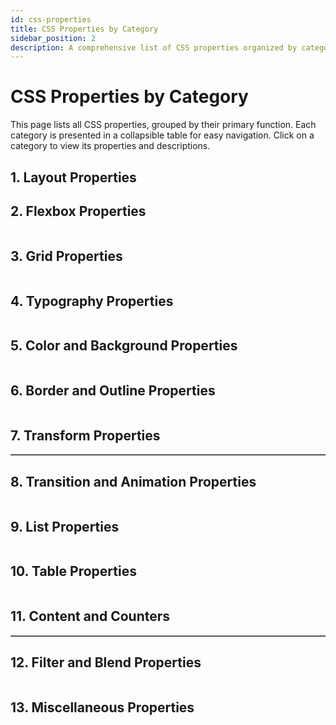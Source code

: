 ```yaml
---
id: css-properties
title: CSS Properties by Category
sidebar_position: 2
description: A comprehensive list of CSS properties organized by category, with descriptions.
---
```



# CSS Properties by Category

This page lists all CSS properties, grouped by their primary function. Each category is presented in a collapsible table for easy navigation. Click on a category to view its properties and descriptions.

## 1. Layout Properties

<Table
  data={[
    {
      property: "display",
      description:
        "Defines the display type (e.g., `block`, `inline`, `flex`, `grid`, `none`).",
    },
    {
      property: "position",
      description:
        "Specifies positioning method (e.g., `static`, `relative`, `absolute`, `fixed`, `sticky`).",
    },
    {
      property: "top, right, bottom, left",
      description: "Sets offset for positioned elements.",
    },
    {
      property: "float",
      description:
        "Pushes element to left or right (e.g., `left`, `right`, `none`).",
    },
    {
      property: "clear",
      description:
        "Specifies sides where floating elements are not allowed (e.g., `left`, `right`, `both`).",
    },
    {
      property: "z-index",
      description: "Controls stacking order of elements.",
    },
    { property: "width, height", description: "Sets element dimensions." },
    {
      property: "min-width, max-width, min-height, max-height",
      description: "Sets minimum/maximum dimensions.",
    },
    {
      property: "margin, margin-*",
      description: "Sets outer spacing (`margin-top`, `margin-right`, etc.).",
    },
    {
      property: "padding, padding-*",
      description: "Sets inner spacing (`padding-top`, `padding-right`, etc.).",
    },
    {
      property: "box-sizing",
      description:
        "Defines how width/height are calculated (e.g., `content-box`, `border-box`).",
    },
    {
      property: "overflow, overflow-x, overflow-y",
      description:
        "Specifies overflow behavior (e.g., `visible`, `hidden`, `scroll`).",
    },
    {
      property: "visibility",
      description: "Controls element visibility (e.g., `visible`, `hidden`).",
    },
    { property: "clip", description: "Defines a clipping region." },
    {
      property: "resize",
      description:
        "Controls element resizability (e.g., `none`, `both`, `horizontal`, `vertical`).",
    },
  ]}
/>

## 2. Flexbox Properties

<Table
  data={[
    {
      property: "flex",
      description: "Shorthand for `flex-grow`, ` ﹶflex-shrink`, `flex-basis`.",
    },
    { property: "flex-grow", description: "Specifies how much an item grows." },
    {
      property: "flex-shrink",
      description: "Specifies how much an item shrinks.",
    },
    {
      property: "flex-basis",
      description: "Sets initial size of a flex item.",
    },
    {
      property: "flex-direction",
      description: "Defines flex items’ direction (e.g., `row`, `column`).",
    },
    {
      property: "flex-wrap",
      description: "Controls flex item wrapping (e.g., `nowrap`, `wrap`).",
    },
    {
      property: "justify-content",
      description:
        "Aligns items along main axis (e.g., `flex-start`, `center`).",
    },
    {
      property: "align-items",
      description:
        "Aligns items along cross axis (e.g., `flex-start`, `stretch`).",
    },
    {
      property: "align-content",
      description: "Aligns flex lines (e.g., `space-between`, `center`).",
    },
    { property: "order", description: "Specifies flex item order." },
    {
      property: "align-self",
      description: "Overrides `align-items` for a specific item.",
    },
  ]}
/>

## 3. Grid Properties

<Table
  data={[
    { property: "grid", description: "Shorthand for grid-related properties." },
    {
      property: "grid-template-columns, grid-template-rows",
      description: "Defines size of grid columns/rows.",
    },
    {
      property: "grid-template-areas",
      description: "Names grid areas for layout.",
    },
    {
      property: "grid-template",
      description: "Shorthand for `grid-template-rows`, `-columns`, `-areas`.",
    },
    {
      property: "grid-auto-columns, grid-auto-rows",
      description: "Sets size of implicit columns/rows.",
    },
    {
      property: "grid-auto-flow",
      description: "Controls auto-placement (e.g., `row`, `column`, `dense`).",
    },
    {
      property: "grid-column, grid-row",
      description: "Shorthand for placing items in columns/rows.",
    },
    {
      property: "grid-column-start, -end, grid-row-start, -end",
      description: "Specifies start/end position of grid items.",
    },
    {
      property: "grid-area",
      description: "Shorthand for `grid-row-start`, `-column-start`, etc.",
    },
    {
      property: "justify-items",
      description: "Aligns items along inline axis (e.g., `start`, `center`).",
    },
    {
      property: "align-items",
      description: "Aligns items along block axis (e.g., `start`, `center`).",
    },
    {
      property: "justify-content",
      description: "Aligns grid along inline axis (e.g., `space-between`).",
    },
    {
      property: "align-content",
      description: "Aligns grid along block axis (e.g., `space-between`).",
    },
    {
      property: "gap, row-gap, column-gap",
      description: "Sets gap between rows/columns.",
    },
  ]}
/>

## 4. Typography Properties

<Table
  data={[
    { property: "font", description: "Shorthand for font-related properties." },
    {
      property: "font-family",
      description: "Specifies font (e.g., `Arial`, `sans-serif`).",
    },
    {
      property: "font-size",
      description: "Sets text size (e.g., `16px`, `1rem`).",
    },
    {
      property: "font-weight",
      description: "Sets text thickness (e.g., `normal`, `bold`, `700`).",
    },
    {
      property: "font-style",
      description: "Sets text style (e.g., `normal`, `italic`).",
    },
    {
      property: "font-variant",
      description: "Controls font variants (e.g., `small-caps`).",
    },
    {
      property: "line-height",
      description: "Sets line height (e.g., `1.5`, `20px`).",
    },
    {
      property: "letter-spacing",
      description: "Adjusts space between characters.",
    },
    { property: "word-spacing", description: "Adjusts space between words." },
    {
      property: "text-align",
      description: "Aligns text (e.g., `left`, `center`, `justify`).",
    },
    {
      property: "text-decoration",
      description: "Adds decoration (e.g., `underline`, `line-through`).",
    },
    {
      property: "text-transform",
      description: "Changes case (e.g., `uppercase`, `lowercase`).",
    },
    { property: "text-indent", description: "Indents first line." },
    {
      property: "white-space",
      description: "Controls whitespace (e.g., `normal`, `nowrap`, `pre`).",
    },
    {
      property: "direction",
      description: "Sets text direction (e.g., `ltr`, `rtl`).",
    },
    { property: "unicode-bidi", description: "Controls bidirectional text." },
    { property: "text-shadow", description: "Adds shadow to text." },
  ]}
/>

## 5. Color and Background Properties

<Table
  data={[
    {
      property: "color",
      description: "Sets text color (e.g., `red`, `#ff0000`).",
    },
    {
      property: "background",
      description: "Shorthand for background properties.",
    },
    { property: "background-color", description: "Sets background color." },
    {
      property: "background-image",
      description: "Sets background image (e.g., `url(image.jpg)`).",
    },
    {
      property: "background-repeat",
      description: "Controls image repeat (e.g., `repeat`, `no-repeat`).",
    },
    {
      property: "background-position",
      description: "Sets image position (e.g., `top left`, `50%`).",
    },
    {
      property: "background-size",
      description: "Sets image size (e.g., `cover`, `contain`).",
    },
    {
      property: "background-attachment",
      description: "Controls scroll behavior (e.g., `scroll`, `fixed`).",
    },
    {
      property: "background-clip",
      description:
        "Defines background extent (e.g., `border-box`, `content-box`).",
    },
    {
      property: "opacity",
      description: "Sets element transparency (e.g., `0.5`).",
    },
  ]}
/>

## 6. Border and Outline Properties

<Table
  data={[
    { property: "border", description: "Shorthand for border properties." },
    {
      property: "border-width",
      description: "Sets border width (e.g., `1px`, `medium`).",
    },
    {
      property: "border-style",
      description: "Sets border style (e.g., `solid`, `dashed`).",
    },
    { property: "border-color", description: "Sets border color." },
    {
      property: "border-top, -right, -bottom, -left",
      description: "Sets specific border properties.",
    },
    {
      property: "border-radius",
      description: "Rounds corners (e.g., `5px`, `50%`).",
    },
    {
      property: "box-shadow",
      description: "Adds shadow (e.g., `2px 2px 5px rgba(0,0,0,0.3)`).",
    },
    { property: "outline", description: "Shorthand for outline properties." },
    { property: "outline-width", description: "Sets outline width." },
    {
      property: "outline-style",
      description: "Sets outline style (e.g., `solid`, `dashed`).",
    },
    { property: "outline-color", description: "Sets outline color." },
    {
      property: "outline-offset",
      description: "Sets space between outline and border.",
    },
  ]}
/>

## 7. Transform Properties

<Table
  data={[
    {
      property: "transform",
      description:
        "Applies transformations (e.g., `rotate(45deg)`, `scale(1.5)`).",
    },
    {
      property: "transform-origin",
      description: "Sets transformation origin (e.g., `center`, `top left`).",
    },
    {
      property: "transform-style",
      description: "Controls 3D rendering (e.g., `flat`, `preserve-3d`).",
    },
    {
      property: "perspective",
      description: "Sets 3D perspective (e.g., `1000px`).",
    },
    { property: "perspective-origin", description: "Sets perspective origin." },
    {
      property: "backface-visibility",
      description: "Controls back face visibility (e.g., `visible`, `hidden`).",
    },
  ]}
/>

## 8. Transition and Animation Properties

<Table
  data={[
    {
      property: "transition",
      description: "Shorthand for transition properties.",
    },
    {
      property: "transition-property",
      description: "Specifies properties to transition (e.g., `opacity`).",
    },
    {
      property: "transition-duration",
      description: "Sets transition duration (e.g., `0.3s`).",
    },
    {
      property: "transition-timing-function",
      description: "Defines speed curve (e.g., `ease`, `linear`).",
    },
    { property: "transition-delay", description: "Sets transition delay." },
    {
      property: "animation",
      description: "Shorthand for animation properties.",
    },
    { property: "animation-name", description: "Specifies `@keyframes` name." },
    { property: "animation-duration", description: "Sets animation duration." },
    {
      property: "animation-timing-function",
      description: "Defines animation speed curve.",
    },
    { property: "animation-delay", description: "Sets animation delay." },
    {
      property: "animation-iteration-count",
      description: "Sets number of runs (e.g., `infinite`, `3`).",
    },
    {
      property: "animation-direction",
      description: "Sets direction (e.g., `normal`, `reverse`).",
    },
    {
      property: "animation-fill-mode",
      description: "Controls styles before/after (e.g., `forwards`).",
    },
    {
      property: "animation-play-state",
      description: "Controls animation state (e.g., `running`, `paused`).",
    },
  ]}
/>

## 9. List Properties

<Table
  data={[
    { property: "list-style", description: "Shorthand for list properties." },
    {
      property: "list-style-type",
      description: "Sets marker type (e.g., `disc`, `decimal`, `none`).",
    },
    {
      property: "list-style-position",
      description: "Sets marker position (e.g., `inside`, `outside`).",
    },
    {
      property: "list-style-image",
      description: "Sets image as list marker (e.g., `url(image.png)`).",
    },
  ]}
/>

## 10. Table Properties

<Table
  data={[
    {
      property: "border-collapse",
      description: "Controls border collapsing (e.g., `collapse`, `separate`).",
    },
    { property: "border-spacing", description: "Sets distance between cells." },
    {
      property: "caption-side",
      description: "Positions table caption (e.g., `top`, `bottom`).",
    },
    {
      property: "empty-cells",
      description: "Controls empty cell visibility (e.g., `show`, `hide`).",
    },
    {
      property: "table-layout",
      description: "Defines table layout algorithm (e.g., `auto`, `fixed`).",
    },
  ]}
/>

## 11. Content and Counters

<Table
  data={[
    {
      property: "content",
      description: 'Inserts generated content (e.g., `""`, `counter(name)`).',
    },
    { property: "counter-increment", description: "Increments a counter." },
    { property: "counter-reset", description: "Resets a counter." },
    { property: "quotes", description: "Sets quotation marks" },
  ]}
/>

## 12. Filter and Blend Properties

<Table
  data={[
    {
      property: "filter",
      description: "Applies effects (e.g., `blur(5px)`, `grayscale(50%)`).",
    },
    {
      property: "backdrop-filter",
      description:
        "Applies effects to area behind element (e.g., `blur(10px)`).",
    },
    {
      property: "mix-blend-mode",
      description:
        "Defines blending with background (e.g., `multiply`, `screen`).",
    },
    {
      property: "background-blend-mode",
      description: "Defines background layer blending (e.g., `multiply`).",
    },
  ]}
/>

## 13. Miscellaneous Properties

<Table
  data={[
    {
      property: "cursor",
      description: "Sets cursor type (e.g., `pointer`, `default`).",
    },
    {
      property: "pointer-events",
      description: "Controls pointer event response (e.g., `auto`, `none`).",
    },
    {
      property: "user-select",
      description: "Controls text selection (e.g., `auto`, `none`).",
    },
    {
      property: "touch-action",
      description: "Controls touch behavior (e.g., `auto`, `pan-x`).",
    },
    {
      property: "will-change",
      description: "Hints properties to optimize (e.g., `transform`).",
    },
    {
      property: "scroll-behavior",
      description: "Controls scrolling (e.g., `auto`, `smooth`).",
    },
    {
      property: "scroll-snap-type",
      description: "Defines snap behavior (e.g., `x mandatory`).",
    },
    {
      property: "scroll-snap-align",
      description: "Specifies snap alignment (e.g., `start`, `center`).",
    },
    {
      property: "scroll-padding",
      description: "Sets padding for scroll snapping.",
    },
    {
      property: "aspect-ratio",
      description: "Sets preferred aspect ratio (e.g., `16 / 9`).",
    },
    {
      property: "object-fit",
      description:
        "Specifies image/video fit (e.g., `fill`, `contain`, `cover`).",
    },
    {
      property: "object-position",
      description: "Sets image/video position (e.g., `50% 50%`).",
    },
  ]}
/>
